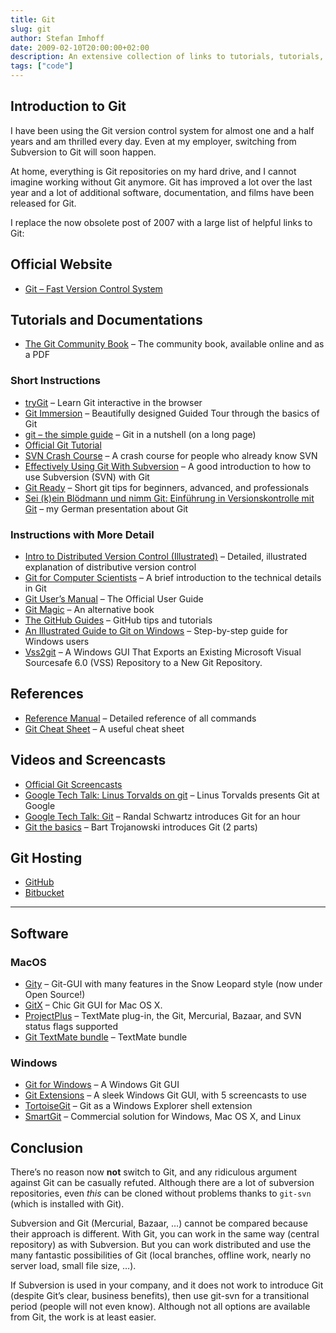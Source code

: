 ```yaml
---
title: Git
slug: git
author: Stefan Imhoff
date: 2009-02-10T20:00:00+02:00
description: An extensive collection of links to tutorials, tutorials, screencasts, and documentation on Git.
tags: ["code"]
---
```


## Introduction to Git

I have been using the Git version control system for almost one and a half years and am thrilled every day. Even at my employer, switching from Subversion to Git will soon happen.

At home, everything is Git repositories on my hard drive, and I cannot imagine working without Git anymore. Git has improved a lot over the last year and a lot of additional software, documentation, and films have been released for Git.

I replace the now obsolete post of 2007 with a large list of helpful links to Git:

## Official Website

- [Git – Fast Version Control System](https://git-scm.com/)

## Tutorials and Documentations

- [The Git Community Book](https://git-scm.com/book) – The community book, available online and as a PDF

### Short Instructions

- [tryGit](http://try.github.io/levels/1/challenges/1) – Learn Git interactive in the browser
- [Git Immersion](http://gitimmersion.com/) – Beautifully designed Guided Tour through the basics of Git
- [git – the simple guide](http://rogerdudler.github.io/git-guide/) – Git in a nutshell (on a long page)
- [Official Git Tutorial](https://www.kernel.org/pub/software/scm/git/docs/gittutorial.html)
- [SVN Crash Course](https://git-scm.com/course/svn.html) – A crash course for people who already know SVN
- [Effectively Using Git With Subversion](https://www.viget.com/articles/effectively-using-git-with-subversion) – A good introduction to how to use Subversion (SVN) with Git
- [Git Ready](http://gitready.com/) – Short git tips for beginners, advanced, and professionals
- [Sei (k)ein Blödmann und nimm Git: Einführung in Versionskontrolle mit Git](https://www.slideshare.net/kogakure/sei-kein-bldmann-und-nimm-git-1830449/) – my German presentation about Git

### Instructions with More Detail

- [Intro to Distributed Version Control (Illustrated)](https://betterexplained.com/articles/intro-to-distributed-version-control-illustrated/) – Detailed, illustrated explanation of distributive version control
- [Git for Computer Scientists](http://eagain.net/articles/git-for-computer-scientists/) – A brief introduction to the technical details in Git
- [Git User’s Manual](https://www.kernel.org/pub/software/scm/git/docs/user-manual.html) – The Official User Guide
- [Git Magic](http://www-cs-students.stanford.edu/~blynn/gitmagic/) – An alternative book
- [The GitHub Guides](https://help.github.com/) – GitHub tips and tutorials
- [An Illustrated Guide to Git on Windows](http://nathanj.github.io/gitguide/) – Step-by-step guide for Windows users
- [Vss2git](Https://Github.Com/Trevorr/Vss2git) – A Windows GUI That Exports an Existing Microsoft Visual Sourcesafe 6.0 (VSS) Repository to a New Git Repository.

## References

- [Reference Manual](https://www.kernel.org/pub/software/scm/git/docs/) – Detailed reference of all commands
- [Git Cheat Sheet](http://zrusin.blogspot.com/2007/09/git-cheat-sheet.html) – A useful cheat sheet

## Videos and Screencasts

- [Official Git Screencasts](https://git-scm.com/videos)
- [Google Tech Talk: Linus Torvalds on git](https://youtu.be/4XpnKHJAok8) – Linus Torvalds presents Git at Google
- [Google Tech Talk: Git](https://youtu.be/8dhZ9BXQgc4) – Randal Schwartz introduces Git for an hour
- [Git the basics](http://excess.org/article/2008/07/ogre-git-tutorial/) – Bart Trojanowski introduces Git (2 parts)

## Git Hosting

- [GitHub](https://github.com/)
- [Bitbucket](https://bitbucket.org/)

---

## Software

### MacOS

- [Gity](https://github.com/beheadedmyway/gity) – Git-GUI with many features in the Snow Leopard style (now under Open Source!)
- [GitX](http://gitx.frim.nl/) – Chic Git GUI for Mac OS X.
- [ProjectPlus](http://ciaranwal.sh/2008/08/05/textmate-plug-in-projectplus) – TextMate plug-in, the Git, Mercurial, Bazaar, and SVN status flags supported
- [Git TextMate bundle](https://github.com/jcf/git-tmbundle) – TextMate bundle

### Windows

- [Git for Windows](https://gitforwindows.org/) – A Windows Git GUI
- [Git Extensions](http://gitextensions.github.io/) – A sleek Windows Git GUI, with 5 screencasts to use
- [TortoiseGit](https://tortoisegit.org) – Git as a Windows Explorer shell extension
- [SmartGit](https://www.syntevo.com/smartgit/) – Commercial solution for Windows, Mac OS X, and Linux

## Conclusion

There’s no reason now **not** switch to Git, and any ridiculous argument against Git can be casually refuted. Although there are a lot of subversion repositories, even _this_ can be cloned without problems thanks to `git-svn` (which is installed with Git).

Subversion and Git (Mercurial, Bazaar, …) cannot be compared because their approach is different. With Git, you can work in the same way (central repository) as with Subversion. But you can work distributed and use the many fantastic possibilities of Git (local branches, offline work, nearly no server load, small file size, …).

If Subversion is used in your company, and it does not work to introduce Git (despite Git’s clear, business benefits), then use git-svn for a transitional period (people will not even know). Although not all options are available from Git, the work is at least easier.
